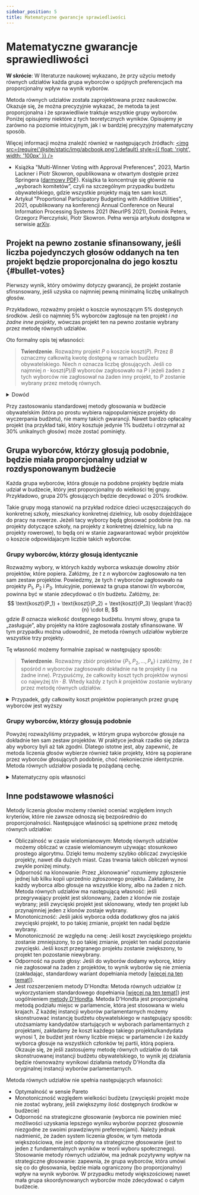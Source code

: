```yaml
---
sidebar_position: 5
title: Matematyczne gwarancje sprawiedliwości
---
```



# Matematyczne gwarancje sprawiedliwości

<div class="summary">
<b>W skrócie</b>:
W literaturze naukowej wykazano, że przy użyciu metody równych udziałów każda grupa wyborców o spójnych preferencjach ma proporcjonalny wpływ na wynik wyborów.
</div>

Metoda równych udziałów została zaprojektowana przez naukowców. Okazuje się, że można precyzyjnie wykazać, że metoda ta jest proporcjonalna i że sprawiedliwie traktuje wszystkie grupy wyborców.
Poniżej opisujemy niektóre z tych teoretycznych wyników. Opisujemy je zarówno na poziomie intuicyjnym, jak i w bardziej precyzyjny matematyczny sposób.


Więcej informacji można znaleźć również w następujących źródłach:
[<img src={require('@site/static/img/abcbook.png').default} style={{ float: 'right', width: '100px' }} />](https://link.springer.com/book/10.1007/978-3-031-09016-5)

* Książka "Multi-Winner Voting with Approval Preferences", 2023, Martin Lackner i Piotr Skowron, opublikowana w otwartym dostępie przez Springera ([darmowy PDF](https://link.springer.com/book/10.1007/978-3-031-09016-5)).
Książka ta koncentruje się głównie na „wyborach komitetów”, czyli na szczególnym przypadku budżetu obywatelskiego, gdzie wszystkie projekty mają ten sam koszt.
* Artykuł "Proportional Participatory Budgeting with Additive Utilities", 2021, opublikowany na konferencji Annual Conference on Neural Information Processing Systems 2021 (NeurIPS 2021), Dominik Peters, Grzegorz Pierczyński, Piotr Skowron. 
  Pełna wersja artykułu dostępna w serwisie [arXiv](https://arxiv.org/abs/2008.13276).

## Projekt na pewno zostanie sfinansowany, jeśli liczba pojedynczych głosów oddanych na ten projekt będzie proporcjonalna do jego kosztu {#bullet-votes}

Pierwszy wynik, który omówimy dotyczy gwarancji, że projekt zostanie sfinsnsowany, jeśli uzyska co najmniej pewną minimalną liczbę unikalnych głosów.

Przykładowo, rozważmy projekt o koszcie wynoszącym 5% dostępnych środków. 
Jeśli co najmniej 5% wyborców zagłosuje na ten projekt _i na żadne inne projekty_, wówczas projekt ten na pewno zostanie wybrany przez metodę równych udziałów.

Oto formalny opis tej własności:

> **Twierdzenie**. Rozważmy projekt $P$ o koszcie $\text{koszt}(P)$. Przez $B$ oznaczmy całkowitą kwotę dostępną w ramach budżetu obywatelskiego. Niech $n$ oznacza liczbę głosujących. 
Jeśli co najmniej $n \cdot \text{koszt}(P)/B$ wyborców zagłosowało na $P$ i jeżeli żaden z tych wyborców nie zagłosował na żaden inny projekt, to $P$ zostanie wybrany przez metodę równych.

<details className="proof">
<summary>Dowód</summary>

Każdy z wyborców, który zagłosował jedynie na $P$, dostaje na początku kwotę równą co najmniej $B/n$. (Może to być więcej niż $B/n$, ponieważ [uzupełniamy](../implementation/completion) wynik jeśli nie wykorzystuje on w pełni dostępnego budżetu).

Zatem łączna kwota przypisana wyborcom głosującym tylko na $P$ wynosi co najmniej
$$
\underbrace{n \cdot \frac{\text{koszt}(P)}{B}}_{\text{liczba wyborców}} \cdot \underbrace{\frac{B}{n}}_{\text{początkowy budżet każdego z nich}} = \text{koszt}(P).
$$

Metoda równych udziałów kończy działanie dopiero wtedy, gdy zwolennicy żadnego niewybranego jeszcze projektu nie mają już wystarczających środków, aby pokryć koszt takiego projektu. To oznacza, że $P$ musi zostać wybrany, ponieważ wyborcy, 
którzy głosują tylko na $P$, zachowują wszystkie swoje początkowe środki i mogą je wydać jedynie na $P$, czyli Ci wyborcy będą zawsze w stanie pokryć koszt $P$.
</details>

Przy zastosowaniu standardowej metody głosowania w budżecie obywatelskim (która po prostu wybiera najpopularniejsze projekty do wyczerpania budżetu), nie mamy takich gwarancji.
Nawet bardzo opłacalny projekt (na przykład taki, który kosztuje jedynie 1% budżetu i otrzymał aż 30% unikalnych głosów) może zostać pominięty.

## Grupa wyborców, którzy głosują podobnie, będzie miała proporcjonalny udział w rozdysponowanym budżecie

Każda grupa wyborców, która głosuje na podobne projekty będzie miała udział w budżecie, który jest proporcjonalny do wielkości tej grupy. 
Przykładowo, grupa 20% głosujących będzie decydować o 20% środków.

Takie grupy mogą stanowić na przykład rodzice dzieci uczęszczających do konkretnej szkoły, mieszkańcy konkretnej dzielnicy,
lub osoby dojeżdżające do pracy na rowerze. Jeżeli tacy wyborcy będą głosować podobnie (np. na projekty dotyczące szkoły, na projekty z konkretnej dzielnicy,
lub na projekty rowerowe), to będą oni w stanie zagwarantować wybór projektów o koszcie odpowidajacym liczbie takich wyborców.

### Grupy wyborców, którzy głosują identycznie

Rozważmy wybory, w których każdy wyborca wskazuje dowolny zbiór projektów, które popiera.
Załóżmy, że $t$ z $n$ wyborców zagłosowało na ten sam zestaw projektów.
Powiedzmy, że tych $t$ wyborców zagłosowało na projekty $P_1$, $P_2$ i $P_3$. 
Intuicyjnie, ponieważ ta grupa stanowi $t/n$ wyborców, powinna być w stanie zdecydować o $t/n$ budżetu.
Załóżmy, że:
$$
\text{koszt}(P_1) + \text{koszt}(P_2) + \text{koszt}(P_3) \leqslant \frac{t}{n} \cdot B,
$$
gdzie $B$ oznacza wielkość dostępnego budżetu. Innymi słowy, grupa ta „zasługuje”, aby projekty na które zagłosowała zostały sfinansowane.
W tym przypadku można udowodnić, że metoda równych udziałów wybierze wszystkie trzy projekty. 

Tę własność możemy formalnie zapisać w następujący sposób:

> **Twierdzenie**. Rozważmy zbiór projektów $\{P_1, P_2, \ldots, P_k\}$ i załóżmy, że $t$ spośród $n$ wyborców zagłosowało dokładnie na te projekty (i na żadne inne). 
Przypuśćmy, że całkowity koszt tych projektów wynosi co najwyżej $t/n \cdot B$. Wtedy każdy z tych $k$ projektów zostanie wybrany przez metodę równych udziałów.

<details>
<summary>
    Przypadek, gdy całkowity koszt projektów popieranych przez grupę wyborców jest wyższy
</summary>

Możemy wykazać podobną własność również wtedy, gdy grupa głosujących popiera zbiór projektów o łącznej kwocie przekraczającej $t/n \cdot B$. Załóżmy, że $t$ wyborców głosuje dokładnie na projekty $P_1$, $P_2$, $P_3$ i $P_4$. Załóżmy ponadto, że
$$
\text{koszt}(P_1) + \text{koszt}(P_2) + \text{koszt}(P_3) + \text{koszt}(P_4) > \frac{t}{n} \cdot B.
$$
W takim przypadku metoda równych udziałów wybierze tylko kilka z tych projektów tak, aby koszt tych wybranych był „w przybliżeniu” równy $t/n \cdot B$.

> **Twierdzenie**. Rozważmy zbiór projektów $T =\{P_1, P_2, \ldots, P_k\}$ i załóżmy, że $t$ spośród $n$ wyborców zagłosowało dokładnie na te projekty (i na żadne inne). 
Metoda równych udziałów wybierze podzbiór projektów $T' \subseteq T$ taki, że dla każdego niewybranego projektu $P^* \in T$ zachodzić będzie $\sum_{P \in T'} \text{koszt}(P) + \text{koszt}(P^*) > t/n \cdot B$.

</details>

### Grupy wyborców, którzy głosują podobnie

Powyżej rozważyliśmy przypadek, w którym grupa wyborców głosuje na dokładnie ten sam zestaw projektów. W praktyce jednak rzadko się zdarza aby wyborcy byli aż tak zgodni.
Dlatego istotne jest, aby zapewnić, że metoda liczenia głosów wybierze również takie projekty, które są popierane przez wyborców głosujących podobnie, choć niekoniecznie identycznie.
Metoda równych udziałów posiada tę pożądaną cechę.

<details>
<summary>Matematyczny opis własności</summary>

Rozważmy wybory, w których każdy wyborca wskazuje dowolny zbiór projektów, które popiera. Niech $A_i$ oznacza zbiór projektów popieranych przez $i$-tego wyborcę.
Dla zbioru projektów $T = \{P_1, P_2, \ldots, P_k\}$ przez $\text{koszt}(T)$ oznaczmy całkowity koszt projektów z $T$, czyli $\text{koszt}(T) = \text{koszt}(P_1) + \text{koszt}(P_2) + \ldots + \text{koszt}(P_k)$.
Rozważmy grupę $t$ wyborców. Załóżmy, że każdy taki wyborca (nazwijmy go $i$) zagłosował na wszystkie projekty ze zbioru $T$ (czyli $T \subseteq A_i$). Część wyborców mogła do tego zagłosować również na inne projekty spoza zbioru $T$.
Przyjmijmy, że $\text{koszt}(T)\leqslant t/n \cdot B$ (zatem ta grupa wyborców posiada dostatecznie dużo środków, aby „pozwolić sobie” na zakup projektów z $T$).
W takim wypadku możemy zagwarantować, że wśród tych $t$ głosujących istnieje taki wyborca $i$ dla którego ilość śródków
przeznaczonych na projekty, które popiera jest proporcjonalnie duża:
$$
\text{koszt}(A_i \cap W) \geqslant \text{koszt}(T) - \text{koszt}(P_j) \qquad \text{dla pewnego $P_j \in T$}.
$$
W powyższym wzorze $W$ oznacza zbiór projektów wybranych przez metodę równych udziałów. Co za tym idzie, $A_i \cap W$ oznacza zbiór wybranych projektów na które zagłosował $i$-ty wyborca.

Własność ta w literaturze naukowej nazywana jest „rozszerzoną uzasadnioną reprezentacją”. Więcej szczegółów na ten temat można znaleźć w pracy autorstwa [Petersa, Pierczyńskiego i Skowrona (2021)](https://arxiv.org/abs/2008.13276).
</details>

## Inne podstawowe własności

Metody liczenia głosów możemy również oceniać względem innych kryteriów, które nie zawsze odnoszą się bezpośrednio do proporcjonalności.  Następujące właśności są spełnione przez metodę równych udziałów:
<!-- * <SemiBold>Unanimity</SemiBold>: If a project is supported by all voters, then it wins (assuming an approval election). -->

* <SemiBold>Obliczalność w czasie wielomianowym</SemiBold>: Metodę równych udziałów możemy obliczać w czasie wielomianowym używając stosunkowo prostego algorytmu.
  Dzięki temu możemy szybko obliczać zwycięskie projekty, nawet dla dużych miast. Czas trwania takich obliczeń wynosi zwykle poniżej minuty.
* <SemiBold>Odporność na klonowanie</SemiBold>: Przez „klonowanie” rozumiemy zgłoszenie jednej lub kilku kopii uprzednio zgłoszonego projektu.
Zakładamy, że każdy wyborca albo głosuje na wszystkie klony, albo na żaden z nich. Metoda równych udziałów ma następującą własność: jeśli przegrywający projekt jest sklonowany, żaden z klonów nie zostaje wybrany;
jeśli zwycięski projekt jest sklonowany, wtedy ten projekt lub przynajmniej jeden z klonów zostaje wybrany.
* <SemiBold>Monotoniczność</SemiBold>: Jeśli jakiś wyborca odda dodatkowy głos na jakiś zwycięski projekt, to po takiej zmianie, projekt ten nadal będzie wybrany.
* <SemiBold>Monotoniczność ze względu na cenę</SemiBold>: Jeśli koszt zwycięskiego projektu zostanie zmniejszony, to po takiej zmianie, projekt ten nadal pozostanie zwycięski. Jeśli koszt przegranego projektu zostanie zwiększony, to projekt ten pozostanie niewybrany.
* <SemiBold>Odporność na puste głosy</SemiBold>: Jeśli do wyborów dodamy wyborcę, który nie zagłosował na żaden z projektów, to wynik wyborów się nie zmienia 
(zakładając, standardowy wariant dopełniania metody <a href="../implementation/completion">[więcej na ten temat]</a>).
* <SemiBold>Jest rozszerzeniem metody D'Hondta</SemiBold>: Metoda równych udziałów (z wykorzystaniem standardowego dopełniania <a href="../implementation/completion">[więcej na ten temat]</a>) jest uogólnieniem <a href="https://pl.wikipedia.org/wiki/Metoda_D’Hondta">metody D'Hondta</a>.
Metoda D'Hondta jest proporcjonalną metodą podziału miejsc w parlamencie, która jest stosowana w wielu krajach. Z każdej instancji wyborów parlamentarnych możemy skonstruować instancję budżetu obywatelskiego w następujący sposób:
utożsamiamy kandydatów startujących w wyborach parlamentarnych z projektami, zakładamy że koszt każdego takiego projektu/kandydata wynosi 1, że budżet jest równy liczbie miejsc w parlamencie i 
że każdy wyborca głosuje na wszystkich członków tej partii, którą popiera. Okzauje się, że jeśli zastosujemy metodę równych udziałów do tak skonstruowanej instancji budżetu obywatelskiego, to wynik jej działania
będzie równoważny wynikowi działania metody D'Hondta dla oryginalnej instancji wyborów parlamentarnych.

Metoda równych udziałów nie spełnia następujących własności:
<ul style={{ listStyleType: '"\\2717  "' }}>
<li>Optymalność w sensie Pareto</li>
<li>Monotoniczność względem wielkości budżetu (zwycięski projekt może nie zostać wybrany, jeśli zwiększymy ilość dostępnych środków w budżecie)</li>
<li>Odporność na strategiczne głosowanie (wyborca nie powinien mieć możliwości uzyskania lepszego wyniku wyborów poprzez głosownie niezgodne ze swoimi prawdziwymi preferencjami). 
Należy jednak nadmienić, że żaden system liczenia głosów, w tym metoda większościowa, nie jest odporny na strategiczne głosowanie (jest to jeden z fundamentalnych wyników w teorii wyboru społecznego).
Stosowanie metody równych udziałów, ma jednak pozytywny wpływ na strategiczne głosowanie: zapewnia, że grupa wyborców, która umówi się co do głosowania, będzie miała ograniczony (bo proporcjonalny)
wpływ na wynik wyborów. W przypadku metody większościowej nawet mała grupa skoordynowanych wyborców może zdecydować o całym budżecie.
 </li>
</ul>
